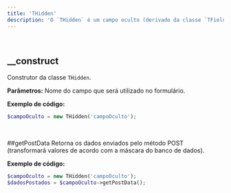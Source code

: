 ---
title: 'THidden'
description: 'O `THidden` é um campo oculto (derivado da classe `TField`), ou seja, é um campo que não é visível para o usuário, mas cujo valor pode ser enviado em um formulário.'
---

<br/>

## __construct
Construtor da classe `THidden`.

**Parâmetros:**
<ResponseField name="$name" type="mixed" required >Nome do campo que será utilizado no formulário.</ResponseField>

**Exemplo de código:**
```php
$campoOculto = new THidden('campoOculto');
```

<br/>

##getPostData
Retorna os dados enviados pelo método POST (transformará valores de acordo com a máscara do banco de dados).

**Exemplo de código:**
```php
$campoOculto = new THidden('campoOculto');
$dadosPostados = $campoOculto->getPostData();
```